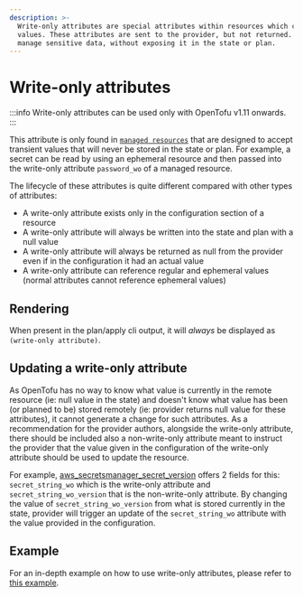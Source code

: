 ```yaml
---
description: >-
  Write-only attributes are special attributes within resources which can work with ephemeral
  values. These attributes are sent to the provider, but not returned.  This allows resources to
  manage sensitive data, without exposing it in the state or plan.
---
```


# Write-only attributes

:::info
Write-only attributes can be used only with OpenTofu v1.11 onwards.
:::

This attribute is only found in [`managed resources`](../resources/index.mdx) that are designed to accept transient values that will never be stored in the state or plan.
For example, a secret can be read by using an ephemeral resource and then passed into the write-only
attribute `password_wo` of a managed resource.

The lifecycle of these attributes is quite different compared with other types of attributes:
* A write-only attribute exists only in the configuration section of a resource
* A write-only attribute will always be written into the state and plan with a null value
* A write-only attribute will always be returned as null from the provider even if in the configuration it had an actual value
* A write-only attribute can reference regular and ephemeral values (normal attributes cannot reference ephemeral values)

## Rendering
When present in the plan/apply cli output, it will *always* be displayed as `(write-only attribute)`.

## Updating a write-only attribute
As OpenTofu has no way to know what value is currently in the remote resource (ie: null value in the state) and
doesn't know what value has been (or planned to be) stored remotely (ie: provider returns null value for these attributes), it
cannot generate a change for such attributes.
As a recommendation for the provider authors, alongside the write-only attribute, there should be included
also a non-write-only attribute meant to instruct the provider that the value given in the configuration
of the write-only attribute should be used to update the resource.

For example, [aws_secretsmanager_secret_version](https://search.opentofu.org/provider/hashicorp/aws/v6.11.0/docs/resources/secretsmanager_secret_version)
offers 2 fields for this: `secret_string_wo` which is the write-only attribute and `secret_string_wo_version` that is
the non-write-only attribute. By changing the value of `secret_string_wo_version` from what is stored currently in the state,
provider will trigger an update of the `secret_string_wo` attribute with the value provided in the configuration.

## Example
For an in-depth example on how to use write-only attributes, please refer to [this example](./index.mdx#usage-example).
